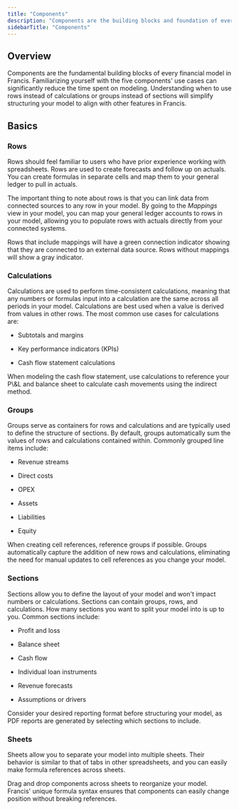 ```yaml
---
title: "Components"
description: "Components are the building blocks and foundation of every financial model."
sidebarTitle: "Components"
---
```


## Overview

Components are the fundamental building blocks of every financial model in Francis. Familiarizing yourself with the five components' use cases can significantly reduce the time spent on modeling. Understanding when to use rows instead of calculations or groups instead of sections will simplify structuring your model to align with other features in Francis.

## Basics

### Rows

Rows should feel familiar to users who have prior experience working with spreadsheets. Rows are used to create forecasts and follow up on actuals. You can create formulas in separate cells and map them to your general ledger to pull in actuals.

The important thing to note about rows is that you can link data from connected sources to any row in your model. By going to the *Mappings* view in your model, you can map your general ledger accounts to rows in your model, allowing you to populate rows with actuals directly from your connected systems.

<Tip>
  Rows that include mappings will have a green connection indicator showing that they are connected to an external data source. Rows without mappings will show a gray indicator.
</Tip>

### Calculations

Calculations are used to perform time-consistent calculations, meaning that any numbers or formulas input into a calculation are the same across all periods in your model. Calculations are best used when a value is derived from values in other rows. The most common use cases for calculations are:

* Subtotals and margins

* Key performance indicators (KPIs)

* Cash flow statement calculations

<Tip>
  When modeling the cash flow statement, use calculations to reference your P\&L and balance sheet to calculate cash movements using the indirect method.
</Tip>

### Groups

Groups serve as containers for rows and calculations and are typically used to define the structure of sections. By default, groups automatically sum the values of rows and calculations contained within. Commonly grouped line items include:

* Revenue streams

* Direct costs

* OPEX

* Assets

* Liabilities

* Equity

<Tip>
  When creating cell references, reference groups if possible. Groups automatically capture the addition of new rows and calculations, eliminating the need for manual updates to cell references as you change your model.
</Tip>

### Sections

Sections allow you to define the layout of your model and won't impact numbers or calculations. Sections can contain groups, rows, and calculations. How many sections you want to split your model into is up to you. Common sections include:

* Profit and loss

* Balance sheet

* Cash flow

* Individual loan instruments

* Revenue forecasts

* Assumptions or drivers

<Tip>
  Consider your desired reporting format before structuring your model, as PDF reports are generated by selecting which sections to include.
</Tip>

### Sheets

Sheets allow you to separate your model into multiple sheets. Their behavior is similar to that of tabs in other spreadsheets, and you can easily make formula references across sheets.

<Tip>
  Drag and drop components across sheets to reorganize your model. Francis' unique formula syntax ensures that components can easily change position without breaking references.
</Tip>